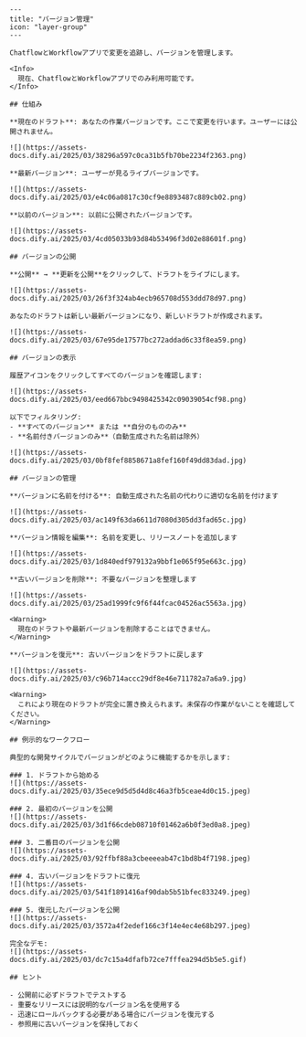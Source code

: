 ```mdx
---
title: "バージョン管理"
icon: "layer-group"
---

ChatflowとWorkflowアプリで変更を追跡し、バージョンを管理します。

<Info>
  現在、ChatflowとWorkflowアプリでのみ利用可能です。
</Info>

## 仕組み

**現在のドラフト**: あなたの作業バージョンです。ここで変更を行います。ユーザーには公開されません。

![](https://assets-docs.dify.ai/2025/03/38296a597c0ca31b5fb70be2234f2363.png)

**最新バージョン**: ユーザーが見るライブバージョンです。

![](https://assets-docs.dify.ai/2025/03/e4c06a0817c30cf9e8893487c889cb02.png)

**以前のバージョン**: 以前に公開されたバージョンです。

![](https://assets-docs.dify.ai/2025/03/4cd05033b93d84b53496f3d02e88601f.png)

## バージョンの公開

**公開** → **更新を公開**をクリックして、ドラフトをライブにします。

![](https://assets-docs.dify.ai/2025/03/26f3f324ab4ecb965708d553ddd78d97.png)

あなたのドラフトは新しい最新バージョンになり、新しいドラフトが作成されます。

![](https://assets-docs.dify.ai/2025/03/67e95de17577bc272addad6c33f8ea59.png)

## バージョンの表示

履歴アイコンをクリックしてすべてのバージョンを確認します:

![](https://assets-docs.dify.ai/2025/03/eed667bbc9498425342c09039054cf98.png)

以下でフィルタリング:
- **すべてのバージョン** または **自分のもののみ**
- **名前付きバージョンのみ**（自動生成された名前は除外）

![](https://assets-docs.dify.ai/2025/03/0bf8fef8858671a8fef160f49dd83dad.jpg)

## バージョンの管理

**バージョンに名前を付ける**: 自動生成された名前の代わりに適切な名前を付けます

![](https://assets-docs.dify.ai/2025/03/ac149f63da6611d7080d305dd3fad65c.jpg)

**バージョン情報を編集**: 名前を変更し、リリースノートを追加します

![](https://assets-docs.dify.ai/2025/03/1d840edf979132a9bbf1e065f95e663c.jpg)

**古いバージョンを削除**: 不要なバージョンを整理します

![](https://assets-docs.dify.ai/2025/03/25ad1999fc9f6f44fcac04526ac5563a.jpg)

<Warning>
  現在のドラフトや最新バージョンを削除することはできません。
</Warning>

**バージョンを復元**: 古いバージョンをドラフトに戻します

![](https://assets-docs.dify.ai/2025/03/c96b714accc29df8e46e711782a7a6a9.jpg)

<Warning>
  これにより現在のドラフトが完全に置き換えられます。未保存の作業がないことを確認してください。
</Warning>

## 例示的なワークフロー

典型的な開発サイクルでバージョンがどのように機能するかを示します:

### 1. ドラフトから始める
![](https://assets-docs.dify.ai/2025/03/35ece9d5d5d4d8c46a3fb5ceae4d0c15.jpeg)

### 2. 最初のバージョンを公開
![](https://assets-docs.dify.ai/2025/03/3d1f66cdeb08710f01462a6b0f3ed0a8.jpeg)

### 3. 二番目のバージョンを公開
![](https://assets-docs.dify.ai/2025/03/92ffbf88a3cbeeeeab47c1bd8b4f7198.jpeg)

### 4. 古いバージョンをドラフトに復元
![](https://assets-docs.dify.ai/2025/03/541f1891416af90dab5b51bfec833249.jpeg)

### 5. 復元したバージョンを公開
![](https://assets-docs.dify.ai/2025/03/3572a4f2edef166c3f14e4ec4e68b297.jpeg)

完全なデモ:
![](https://assets-docs.dify.ai/2025/03/dc7c15a4dfafb72ce7fffea294d5b5e5.gif)

## ヒント

- 公開前に必ずドラフトでテストする
- 重要なリリースには説明的なバージョン名を使用する
- 迅速にロールバックする必要がある場合にバージョンを復元する
- 参照用に古いバージョンを保持しておく
```